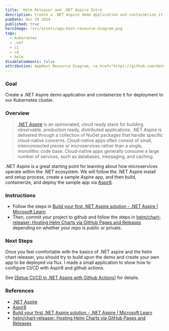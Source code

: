 ```yaml
---
title:  Helm Releaser and .NET Aspire Intro
description: Create a .NET Aspire demo application and containerize it for deployment to our Kubernetes cluster.
pubDate: Dec 19 2024
published: true
heroImage: /src/assets/app-host-resource-diagram.png
tags:
  - kubernetes
  - .net
  - ci
  - cd 
  - helm
disableComments: false
attribution: AppHost Resource Diagram, <a href="https://github.com/dotnet/docs-aspire/blob/f8159a16a8acdcb015648d35906e15364f311cc6/docs/media/app-host-resource-diagram.png">IEvangelist</a>, <a href="https://github.com/dotnet/docs-aspire/blob/main/LICENSE">MIT License</a>, via GitHub
---
```


### Goal
Create a .NET Aspire demo application and containerize it for deployment to our Kubernetes cluster.
### Overview

>[.NET Aspire](https://learn.microsoft.com/en-us/dotnet/aspire/get-started/aspire-overview) is an opinionated, cloud ready stack for building observable, production ready, distributed applications. .NET Aspire is delivered through a collection of NuGet packages that handle specific cloud-native concerns.
Cloud-native apps often consist of small, interconnected pieces or microservices rather than a single, monolithic code base. Cloud-native apps generally consume a large number of services, such as databases, messaging, and caching.

.NET Aspire is a great starting point for learning about how microservices operate within the .NET ecosystem. We will follow the .NET Aspire install and setup process, create a sample Aspire app, and then build, containerize, and deploy the sample app via [Aspir8](https://prom3theu5.github.io/aspirational-manifests/getting-started.html).
### Instructions
- Follow the steps in [Build your first .NET Aspire solution - .NET Aspire | Microsoft Learn](https://learn.microsoft.com/en-us/dotnet/aspire/get-started/build-your-first-aspire-app?pivots=visual-studio)
- Then, commit your project to github and follow the steps in [helm/chart-releaser: Hosting Helm Charts via GitHub Pages and Releases](https://github.com/helm/chart-releaser) depending on whether your repo is public or private.

### Next Steps
Once you feel comfortable with the basics of .NET aspire and the helm chart releaser, you should try to build upon the demo and create your own app to be deployed via flux.
I made a small application to show how to configure CI/CD with Aspir8 and github actions.

See [[Setup CI/CD in .NET Aspire with Github Actions]](../../posts/setup-cicd-aspire) for details.

### References 
- [.NET Aspire](https://learn.microsoft.com/en-us/dotnet/aspire/get-started/aspire-overview) 
- [Aspir8](https://prom3theu5.github.io/aspirational-manifests/getting-started.html)
- [Build your first .NET Aspire solution - .NET Aspire | Microsoft Learn](https://learn.microsoft.com/en-us/dotnet/aspire/get-started/build-your-first-aspire-app?pivots=visual-studio)
- [helm/chart-releaser: Hosting Helm Charts via GitHub Pages and Releases](https://github.com/helm/chart-releaser)
